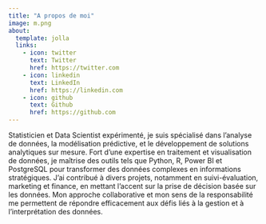 ```yaml
---
title: "A propos de moi"
image: m.png
about:
  template: jolla
  links:
    - icon: twitter
      text: Twitter
      href: https://twitter.com
    - icon: linkedin
      text: LinkedIn
      href: https://linkedin.com
    - icon: github
      text: Github
      href: https://github.com
---
```


Statisticien et Data Scientist expérimenté, je suis spécialisé dans l'analyse de données, la modélisation prédictive, et le développement de solutions analytiques sur mesure. Fort d'une expertise en traitement et visualisation de données, je maîtrise des outils tels que Python, R, Power BI et PostgreSQL pour transformer des données complexes en informations stratégiques. J'ai contribué à divers projets, notamment en suivi-évaluation, marketing et finance, en mettant l'accent sur la prise de décision basée sur les données. Mon approche collaborative et mon sens de la responsabilité me permettent de répondre efficacement aux défis liés à la gestion et à l'interprétation des données.
